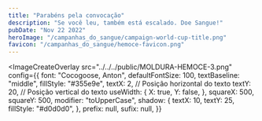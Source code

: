 ```yaml
---
title: "Parabéns pela convocação"
description: "Se você leu, também está escalado. Doe Sangue!"
pubDate: "Nov 22 2022"
heroImage: "/campanhas_do_sangue/campaign-world-cup-title.png"
favicon: "/campanhas_do_sangue/hemoce-favicon.png"
---
```



<ImageCreateOverlay
  src="\../../../public/MOLDURA-HEMOCE-3.png"
  config={{
    font: "Cocogoose, Anton",
    defaultFontSize: 100,
    textBaseline: "middle",
    fillStyle: "#355e9e",
    textX: 2, // Posição horizontal do texto
    textY: 20, // Posição vertical do texto
    useWidth: {
      X: true,
      Y: false,
    },
    squareX: 500,
    squareY: 500,
    modifier: "toUpperCase",
    shadow: {
      textX: 10,
      textY: 25,
      fillStyle: "#d0d0d0",
    },
    prefix: null,
    sufix: null,
  }}
></ImageCreateOverlay>
